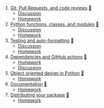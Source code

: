 1. [Git, Pull Requests, and code reviews](01_version_control.qmd) [🛝](01_version_control_slides.html)
    * [Discussion](group_work/module_01.md)
    * [Homework](projects/data_cleaning/Project_module_01.md)
2. [Python functions, classes, and modules](02_function_classes.qmd) [🛝](02_function_classes_slides.html)
   *  [Discussion](group_work/module_02.md)
    * [Homework](projects/data_cleaning/Project_module_02.md)
3. [Testing and auto-formatting](03_testing.qmd) [🛝](03_testing_slides.html)
    * [Discussion](group_work/module_03.md)
    * [Homework](projects/data_cleaning/Project_module_03.md)
4. [Dependencies and GitHub actions](04_dependencies_ci.qmd) [🛝](04_dependencies_ci_slides.html)
    * [Homework](projects/data_cleaning/Project_module_04.md)
    * [Discussion](group_work/module_04.md)
6. [Object oriented design in Python](05_oop.qmd) [🛝](05_oop_slides.html)
    * [Homework](projects/data_cleaning/Project_module_06.md)
6. [Documentation](06_documentation.qmd) [🛝](06_documentation_slides.html)
    * [Homework](projects/data_cleaning/Project_module_05.md)
7. [Distributing your package](07_packaging.qmd) [🛝](07_packaging_slides.html)
    * [Homework](projects/data_cleaning/Project_module_07.md)